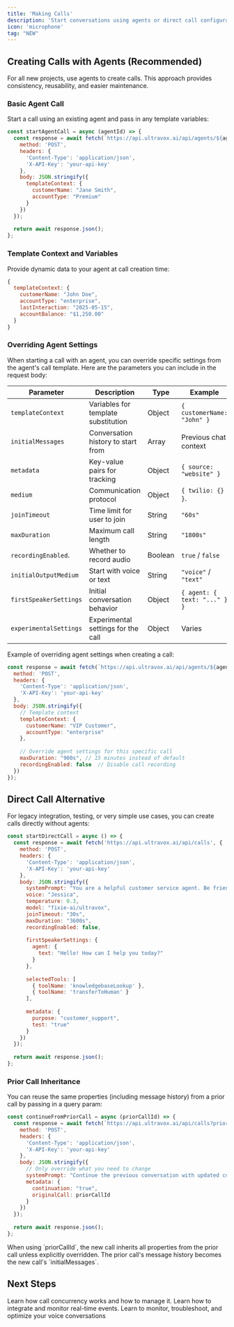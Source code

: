 ```yaml
---
title: 'Making Calls'
description: 'Start conversations using agents or direct call configuration.'
icon: 'microphone'
tag: "NEW"
---
```


## Creating Calls with Agents (Recommended)

For all new projects, use agents to create calls. This approach provides consistency, reusability, and easier maintenance.

### Basic Agent Call

Start a call using an existing agent and pass in any template variables:

```js Example: Create a New Agent Call
const startAgentCall = async (agentId) => {
  const response = await fetch(`https://api.ultravox.ai/api/agents/${agentId}/calls`, {
    method: 'POST',
    headers: {
      'Content-Type': 'application/json',
      'X-API-Key': 'your-api-key'
    },
    body: JSON.stringify({
      templateContext: {
        customerName: "Jane Smith",
        accountType: "Premium"
      }
    })
  });
  
  return await response.json();
};
```

### Template Context and Variables

Provide dynamic data to your agent at call creation time:

```js Example: Template Context Variables
{
  templateContext: {
    customerName: "John Doe",
    accountType: "enterprise",
    lastInteraction: "2025-05-15",
    accountBalance: "$1,250.00"
  }
}
```

### Overriding Agent Settings

When starting a call with an agent, you can override specific settings from the agent's call template. Here are the parameters you can include in the request body:

| Parameter              | Description                         | Type    | Example                      |
|------------------------|-------------------------------------|---------|------------------------------|
| `templateContext`      | Variables for template substitution | Object  | `{ customerName: "John" }`   |
| `initialMessages`      | Conversation history to start from  | Array   | Previous chat context        |
| `metadata`             | Key-value pairs for tracking        | Object  | `{ source: "website" }`      |
| `medium`               | Communication protocol              | Object  | `{ twilio: {} }`.            |
| `joinTimeout`          | Time limit for user to join         | String  | `"60s"`                      |
| `maxDuration`          | Maximum call length                 | String  | `"1800s"`                    |
| `recordingEnabled`.    | Whether to record audio             | Boolean | `true` / `false`             |
| `initialOutputMedium`  | Start with voice or text            | String  | `"voice"` / `"text"`         |
| `firstSpeakerSettings` | Initial conversation behavior       | Object  | `{ agent: { text: "..." } }` |
| `experimentalSettings` | Experimental settings for the call  | Object  | Varies                       |

Example of overriding agent settings when creating a call:

```js Example: Overriding Agent Settings
const response = await fetch(`https://api.ultravox.ai/api/agents/${agentId}/calls`, {
  method: 'POST',
  headers: {
    'Content-Type': 'application/json',
    'X-API-Key': 'your-api-key'
  },
  body: JSON.stringify({
    // Template context
    templateContext: {
      customerName: "VIP Customer",
      accountType: "enterprise"
    },
    
    // Override agent settings for this specific call
    maxDuration: "900s", // 15 minutes instead of default
    recordingEnabled: false  // Disable call recording
  })
});
```

## Direct Call Alternative

For legacy integration, testing, or very simple use cases, you can create calls directly without agents:

```js
const startDirectCall = async () => {
  const response = await fetch('https://api.ultravox.ai/api/calls', {
    method: 'POST',
    headers: {
      'Content-Type': 'application/json',
      'X-API-Key': 'your-api-key'
    },
    body: JSON.stringify({
      systemPrompt: "You are a helpful customer service agent. Be friendly and professional.",
      voice: "Jessica",
      temperature: 0.3,
      model: "fixie-ai/ultravox",
      joinTimeout: "30s",
      maxDuration: "3600s",
      recordingEnabled: false,
      
      firstSpeakerSettings: {
        agent: {
          text: "Hello! How can I help you today?"
        }
      },
      
      selectedTools: [
        { toolName: 'knowledgebaseLookup' },
        { toolName: 'transferToHuman' }
      ],
      
      metadata: {
        purpose: "customer_support",
        test: "true"
      }
    })
  });
  
  return await response.json();
};
```

### Prior Call Inheritance

You can reuse the same properties (including message history) from a prior call by passing in a query param:

```js Example: Using Prior Call ID
const continueFromPriorCall = async (priorCallId) => {
  const response = await fetch(`https://api.ultravox.ai/api/calls?priorCallId=${priorCallId}`, {
    method: 'POST',
    headers: {
      'Content-Type': 'application/json',
      'X-API-Key': 'your-api-key'
    },
    body: JSON.stringify({
      // Only override what you need to change
      systemPrompt: "Continue the previous conversation with updated context...",
      metadata: {
        continuation: "true",
        originalCall: priorCallId
      }
    })
  });
  
  return await response.json();
};
```

<Note>
  When using `priorCallId`, the new call inherits all properties from the prior call unless explicitly overridden. The prior call's message history becomes the new call's `initialMessages`.
</Note>

## Next Steps

<CardGroup cols={2}>
  <Card title="Scaling & Concurrency" icon="wave-pulse" href="/gettingstarted/concurrency">
    Learn how call concurrency works and how to manage it.
  </Card>
  <Card title="Webhooks" icon="webhook" href="/webhooks/overview">
    Learn how to integrate and monitor real-time events.
  </Card>
  <Card title="Test & Debug Your Calls" icon="bug-slash" href="/agents/testing-and-debugging">
    Learn to monitor, troubleshoot, and optimize your voice conversations
  </Card>
</CardGroup>